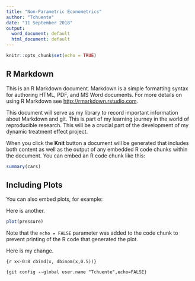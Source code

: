 ```yaml
---
title: "Non-Parametric Econometrics"
author: "Tchuente"
date: "11 September 2018"
output:
  word_document: default
  html_document: default
---
```


```r
knitr::opts_chunk$set(echo = TRUE)
```

## R Markdown

This is an R Markdown document. Markdown is a simple formatting syntax for authoring HTML, PDF, and MS Word documents. For more details on using R Markdown see <http://rmarkdown.rstudio.com>.

This document will serve as my library to record important information about Markdown and git. This is part of my learning journey in the world of reproducible research. This will be a crucial part of the development of my dynamic treatment effect project. 


When you click the **Knit** button a document will be generated that includes both content as well as the output of any embedded R code chunks within the document. You can embed an R code chunk like this:

```r
summary(cars)
```

## Including Plots

You can also embed plots, for example:

Here is another.

```r
plot(pressure)
```

Note that the `echo = FALSE` parameter was added to the code chunk to prevent printing of the R code that 
generated the plot.

Here is my change.

```{r x<-0:8
cbind(x, dbinom(x,0.5))}```

```{git config --global user.name "Tchuente",echo=FALSE}```
